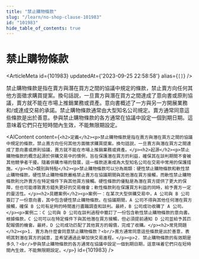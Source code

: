 ```yaml
---
title: "禁止購物條款"
slug: "/learn/no-shop-clause-101983"
id: "101983"
hide_table_of_contents: true
---
```



# 禁止購物條款

<ArticleMeta id={101983} updatedAt={'2023-09-25 22:58:58'} alias={`[]`} />
<div className='border-solid border-b border-t-0 my-4 border-[var(--ifm-color-gray-300)]' />

禁止購物條款是指在賣方與潛在買方之間的協議中規定的條款，禁止賣方向任何其他方面徵求購買提案。換句話説，一旦賣方與潛在買方之間達成了意向書或原則協議，賣方就不能在市場上推銷業務或資產。意向書概述了一方與另一方開展業務和/或達成交易的承諾。禁止購物條款通常由大型知名公司規定。賣方通常同意這些條款是出於善意。參與禁止購物條款的各方通常在協議中設定一個到期日期。這意味着它們只在短時間內生效，不能無限期設定。

<AIContent content={`<h2>定義</h2><p>禁止購物條款是指在賣方與潛在買方之間的協議中規定的條款，禁止賣方向任何其他方面徵求購買提案。換句話説，一旦賣方與潛在買方之間達成了意向書或原則協議，賣方就不能在市場上推銷業務或資產。</p><h2>起源</h2><p>禁止購物條款的概念起源於併購交易中的慣例，旨在保護潛在買方的利益，確保其在談判期間不會被其他競爭者干擾。隨着併購市場的發展，這一條款逐漸成為大型知名公司在交易中常用的保護措施。</p><h2>類別與特點</h2><p>禁止購物條款可以分為兩類：硬性禁止購物條款和軟性禁止購物條款。硬性禁止購物條款嚴格禁止賣方在協議期間與其他潛在買方接觸，而軟性禁止購物條款則允許賣方在特定條件下與其他買方接觸。硬性條款的優點是為潛在買方提供了更大的保障，但也可能導致賣方錯失更好的交易機會；軟性條款則在保護買方利益的同時，給予賣方一定的靈活性。</p><h2>具體案例</h2><p>案例一：在某次大型併購交易中，A 公司與 B 公司簽訂了一份意向書，其中包含硬性禁止購物條款。在協議期間，A 公司不得與其他任何潛在買方接觸，確保 B 公司有足夠的時間進行盡職調查和談判。最終，B 公司成功收購了 A 公司。</p><p>案例二：C 公司與 D 公司在談判過程中籤訂了一份包含軟性禁止購物條款的意向書。根據條款，C 公司可以在特定條件下與其他潛在買方接觸，但必須提前通知 D 公司並給予其匹配報價的機會。最終，D 公司成功匹配了其他買方的報價，完成了收購。</p><h2>常見問題</h2><p>1. 賣方為什麼會同意禁止購物條款？<br/>賣方通常同意這些條款是出於善意，表明其對潛在買方的誠意，並希望通過此舉加快交易進程。</p><p>2. 禁止購物條款的有效期是多久？<br/>參與禁止購物條款的各方通常在協議中設定一個到期日期，這意味着它們只在短時間內生效，不能無限期設定。</p>`} id={101983} />
